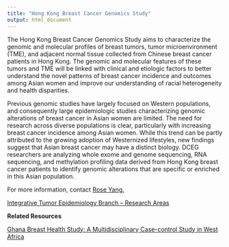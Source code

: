 ```yaml
---
title: "Hong Kong Breast Cancer Genomics Study"
output: html_document
---
```


The Hong Kong Breast Cancer Genomics Study aims to characterize the genomic and molecular profiles of breast tumors, tumor microenvironment (TME), and adjacent normal tissue collected from Chinese breast cancer patients in Hong Kong. The genomic and molecular features of these tumors and TME will be linked with clinical and etiologic factors to better understand the novel patterns of breast cancer incidence and outcomes among Asian women and improve our understanding of racial heterogeneity and health disparities.

Previous genomic studies have largely focused on Western populations, and consequently large epidemiologic studies characterizing genomic alterations of breast cancer in Asian women are limited. The need for research across diverse populations is clear, particularly with increasing breast cancer incidence among Asian women. While this trend can be partly attributed to the growing adoption of Westernized lifestyles, new findings suggest that Asian breast cancer may have a distinct biology. DCEG researchers are analyzing whole exome and genome sequencing, RNA sequencing, and methylation profiling data derived from Hong Kong breast cancer patients to identify genomic alterations that are specific or enriched in this Asian population.

For more information, contact [Rose Yang.](https://dceg.cancer.gov/about/staff-directory/yang-rose)

[Integrative Tumor Epidemiology Branch – Research Areas](https://dceg.cancer.gov/about/organization/tdrp/iteb/research)

**Related Resources**

[Ghana Breast Health Study: A Multidisciplinary Case-control Study in West Africa](https://dceg.cancer.gov/research/cancer-types/breast-cancer/ghana-breast-study)